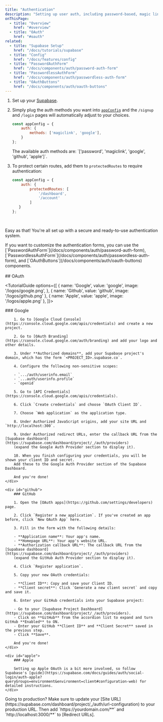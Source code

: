 ```yaml
---
title: "Authentication"
description: "Setting up user auth, including password-based, magic link, and social logins."
onThisPage:
  - title: "Overview"
    href: "#overview"
  - title: "OAuth"
    href: "#oauth"
related:
  - title: "Supabase Setup"
    href: "/docs/tutorials/supabase"
  - title: "Config"
    href: "/docs/features/config"
  - title: "PasswordAuthForm"
    href: "/docs/components/auth/password-auth-form"
  - title: "PasswordlessAuthForm"
    href: "/docs/components/auth/passwordless-auth-form"
  - title: "OAuthButtons"
    href: "/docs/components/auth/oauth-buttons"
---
```


<div id="overview" />

1. Set up your [Supabase](/docs/tutorials/supabase).

2. Simply plug the auth methods you want into [`appConfig`](/docs/features/config#auth) and the `/signup` and `/login` pages will
automatically adjust to your choices.

    ```config.js
    const appConfig = {
        auth: {
            methods: ['magiclink', 'google'],
        }
    };
    ```

    <Callout>
        The available auth methods are: `['password', 'magiclink', 'google', 'github', 'apple']`.
    </Callout>

3. To protect certain routes, add them to `protectedRoutes` to require authentication:

    ```config.js
    const appConfig = {
        auth: {
            protectedRoutes: [
                '/dashboard',
                '/account'
            ]
       }
    };
    ```

<br />

Easy as that! You're all set up with a secure and ready-to-use authentication system.

<Tip>
    If you want to customize the authentication forms, you can use the [`PasswordAuthForm`](/docs/components/auth/password-auth-form), [`PasswordlessAuthForm`](/docs/components/auth/passwordless-auth-form), and [`OAuthButtons`](/docs/components/auth/oauth-buttons) components.
</Tip>


<br />
<br />
<Divider />
<div id="oauth" />
## OAuth

<TutorialGuide options={[
    { name: 'Google', value: 'google', image: '/logos/google.png', },
    { name: 'Github', value: 'github', image: '/logos/github.png' },
    { name: 'Apple', value: 'apple', image: '/logos/apple.png' },
]}>
    <div id="google">
        ### Google

        1. Go to [Google Cloud Console](https://console.cloud.google.com/apis/credentials) and create a new project.

        2. Go to [OAuth Branding](https://console.cloud.google.com/auth/branding) and add your logo and other details.

        3. Under **Authorized domains**, add your Supabase project's domain, which has the form `<PROJECT_ID>.supabase.co`.

        4. Configure the following non-sensitive scopes:

        - `.../auth/userinfo.email`
        - `...auth/userinfo.profile`
        - `openid`

        5. Go to [API Credentials](https://console.cloud.google.com/apis/credentials).

        6. Click `Create credentials` and choose `OAuth Client ID`.

        7. Choose `Web application` as the application type.

        8. Under Authorized JavaScript origins, add your site URL and `http://localhost:300`.

        9. Under Authorized redirect URLs, enter the callback URL from the [Supabase dashboard](https://supabase.com/dashboard/project/_/auth/providers)
        (expand the Google Auth Provider section to display it).

        10. When you finish configuring your credentials, you will be shown your client ID and secret.
        Add these to the Google Auth Provider section of the Supabase Dashboard.

        And you're done!
    </div>

    <div id="github">
        ### GitHub

        1. Open the [OAuth apps](https://github.com/settings/developers) page.

        2. Click `Register a new application`. If you've created an app before, click `New OAuth App` here.

        3. Fill in the form with the following details:

        - **Application name**: Your app's name.
        - **Homepage URL**: Your app's website URL.
        - **Authorization callback URL**: The callback URL from the [Supabase dashboard](https://supabase.com/dashboard/project/_/auth/providers)
        (expand the GitHub Auth Provider section to display it).

        4. Click `Register application`.

        5. Copy your new OAuth credentials:

        - **Client ID**: Copy and save your Client ID.
        - **Client secret**: Click `Generate a new client secret` and copy and save it.

        6. Enter your GitHub credentials into your Supabase project:

        - Go to your [Supabase Project Dashboard](https://supabase.com/dashboard/project/_/auth/providers).
        - Click on **GitHub** from the accordion list to expand and turn GitHub **Enabled** to ON.
        - Enter your GitHub **Client ID** and **Client Secret** saved in the previous step.
        - Click **Save**.

        And you're done!
    </div>

    <div id="apple">
        ### Apple

        Setting up Apple OAuth is a bit more involved, so follow Supabase's [guide](https://supabase.com/docs/guides/auth/social-login/auth-apple?queryGroups=environment&environment=client#configuration-web) for detailed instructions.
    </div>
</TutorialGuide>

<Caution>
    Going to production?
    Make sure to update your [Site URL](https://supabase.com/dashboard/project/_/auth/url-configuration) to your production URL.
    Then add `https://yourdomain.com/**` and `http://localhost:3000/**` to [Redirect URLs].
</Caution>

